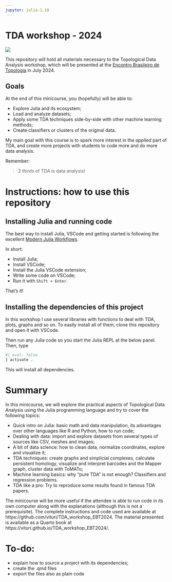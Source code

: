 ```yaml
---
jupyter: julia-1.10
---
```


# TDA workshop - 2024

![](images/ebt.png)

This repository will hold all materials necessary to the Topological Data Analysis workshop, which will be presented at the [Encontro Brasileiro de Topologia](https://xxiiiebt.ime.ufba.br/) in July 2024.

## Goals

At the end of this minicourse, you (hopefully) will be able to:

- Explore Julia and its ecosystem;
- Load and analyze datasets;
- Apply some TDA techniques side-by-side with other machine learning methods;
- Create classifiers or clusters of the original data.

My main goal with this course is to spark more interest in the *applied* part of TDA, and create more projects with students to code more and do more data analysis.

Remember: 

> 2 thirds of TDA is data analysis!

# Instructions: how to use this repository

## Installing Julia and running code

The best way to install Julia, VSCode and getting started is following the excellent [Modern Julia Workflows](https://modernjuliaworkflows.org/).

In short:

- Install Julia;
- Install VSCode;
- Install the Julia VSCode extension;
- Write some code on VSCode;
- Run it with `Shift + Enter`.

That's it!

## Installing the dependencies of this project

In this workshop I use several libraries with functions to deal with TDA, plots, graphs and so on. To easily install all of them, clone this repository and open it with VSCode.

Then run any Julia code so you start the Julia REPL at the below panel. Then, type

```julia
#| eval: false
] activate .
```

This will install all dependencies.

# Summary

In this minicourse, we will explore the practical aspects of Topological Data Analysis using the Julia programming language and try to cover the following topics:

- Quick intro on Julia: basic math and data manipulation, its advantages over other languages like R and Python, how to run code;
- Dealing with data: import and explore datasets from several types of sources like CSV, meshes and images;
- A bit of data science: how to clean data, normalize coordinates, explore and visualize it;
- TDA techniques: create graphs and simplicial complexes, calculate persistent homology, visualize and interpret barcodes and the Mapper graph, cluster data with ToMATo;
- Machine learning basics: why "pure TDA" is not enough? Classifiers and regression problems.
- TDA like a pro: Try to reproduce some results found in famous TDA papers.

The minicourse will be more useful if the attendee is able to run code in its own computer along with the explanations (although this is not a prerequisite). The complete instructions and code used are available at https://github.com/vituri/TDA_workshop_EBT2024. The material presented is available as a Quarto book at https://vituri.github.io/TDA_workshop_EBT2024/.

# To-do: 

- explain how to source a project with its dependencies;
- create the .qmd files
- export the files also as plain code
